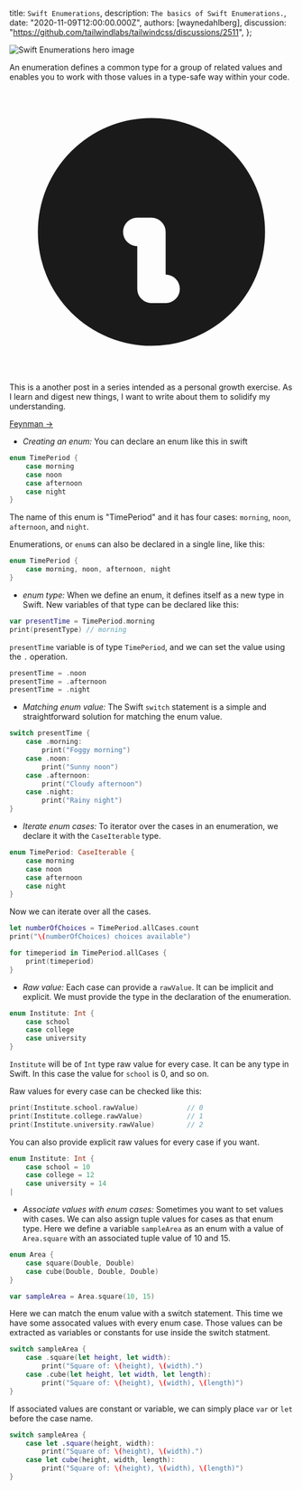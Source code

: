 
  title: `Swift Enumerations`,
  description: `The basics of Swift Enumerations.`,
  date: "2020-11-09T12:00:00.000Z",
  authors: [waynedahlberg],
  discussion: "https://github.com/tailwindlabs/tailwindcss/discussions/2511",
};

<img src={hero} alt="Swift Enumerations hero image" />

An enumeration defines a common type for a group of related values and enables you to work with those values in a type-safe way within your code.

<!--more-->

<div class="rounded-md bg-blue-50 p-4">
  <div class="flex">
    <div class="flex-shrink-0">
      <svg
        class="h-5 w-5 text-blue-400"
        xmlns="http://www.w3.org/2000/svg"
        viewBox="0 0 20 20"
        fill="currentColor"
      >
        <path
          fillRule="evenodd"
          d="M18 10a8 8 0 11-16 0 8 8 0 0116 0zm-7-4a1 1 0 11-2 0 1 1 0 012 0zM9 9a1 1 0 000 2v3a1 1 0 001 1h1a1 1 0 100-2v-3a1 1 0 00-1-1H9z"
          clipRule="evenodd"
        />
      </svg>
    </div>
    <div class="ml-3 flex-1 md:flex md:justify-between">
      <p class="text-sm leading-5 text-blue-700">
        This is a another post in a series intended as a personal growth
        exercise. As I learn and digest new things, I want to write about them
        to solidify my understanding.
      </p>
      <p class="mt-3 text-sm leading-5 md:mt-0 md:ml-6">
        <a
          href="https://fs.blog/2015/01/richard-feynman-knowing-something/"
          class="whitespace-no-wrap font-medium text-blue-700 hover:text-blue-600 transition ease-in-out duration-150"
        >
          Feynman &rarr;
        </a>
      </p>
    </div>
  </div>
</div>

- _Creating an enum:_ You can declare an enum like this in swift

```Swift
enum TimePeriod {
	case morning
	case noon
	case afternoon
	case night
}
```

The name of this enum is "TimePeriod" and it has four cases: `morning`, `noon`, `afternoon`, and `night`.

Enumerations, or `enum`s can also be declared in a single line, like this:

```Swift
enum TimePeriod {
	case morning, noon, afternoon, night
}
```

- _enum type:_ When we define an enum, it defines itself as a new type in Swift. New variables of that type can be declared like this:

```Swift
var presentTime = TimePeriod.morning
print(presentType) // morning
```

`presentTime` variable is of type `TimePeriod`, and we can set the value using the `.` operation.

```Swift
presentTime = .noon
presentTime = .afternoon
presentTime = .night
```

- _Matching enum value:_ The Swift `switch` statement is a simple and straightforward solution for matching the enum value.

```Swift
switch presentTime {
	case .morning:
		print("Foggy morning")
	case .noon:
		print("Sunny noon")
	case .afternoon:
		print("Cloudy afternoon")
	case .night:
		print("Rainy night")
}
```

- _Iterate enum cases:_ To iterator over the cases in an enumeration, we declare it with the `CaseIterable` type.

```Swift
enum TimePeriod: CaseIterable {
	case morning
	case noon
	case afternoon
	case night
}
```

Now we can iterate over all the cases.

```Swift
let numberOfChoices = TimePeriod.allCases.count
print("\(numberOfChoices) choices available")

for timeperiod in TimePeriod.allCases {
	print(timeperiod)
}
```

- _Raw value:_ Each case can provide a `rawValue`. It can be implicit and explicit. We must provide the type in the declaration of the enumeration.

```Swift
enum Institute: Int {
	case school
	case college
	case university
}
```

`Institute` will be of `Int` type raw value for every case. It can be any type in Swift. In this case the value for `school` is 0, and so on.

Raw values for every case can be checked like this:

```Swift
print(Institute.school.rawValue) 			// 0
print(Institute.college.rawValue)			// 1
print(Institute.university.rawValue)		// 2
```

You can also provide explicit raw values for every case if you want.

```Swift
enum Institute: Int {
	case school = 10
	case college = 12
	case university = 14
|
```

- _Associate values with enum cases:_ Sometimes you want to set values with cases. We can also assign tuple values for cases as that enum type. Here we define a variable `sampleArea` as an enum with a value of `Area.square` with an associated tuple value of 10 and 15.

```Swift
enum Area {
	case square(Double, Double)
	case cube(Double, Double, Double)
}

var sampleArea = Area.square(10, 15)
```

Here we can match the enum value with a switch statement. This time we have some assocated values with every enum case. Those values can be extracted as variables or constants for use inside the switch statment.

```Swift
switch sampleArea {
	case .square(let height, let width):
		print("Square of: \(height), \(width).")
	case .cube(let height, let width, let length):
		print("Square of: \(height), \(width), \(length)")
}
```

If associated values are constant or variable, we can simply place `var` or `let` before the case name.

```Swift
switch sampleArea {
	case let .square(height, width):
		print("Square of: \(height), \(width).")
	case let cube(height, width, length):
		print("Square of: \(height), \(width), \(length)")
}
```
